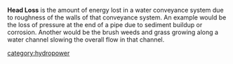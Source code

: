 '''Head Loss{{w|Head Loss}}''' is the amount of energy lost in a water conveyance system due to roughness of the walls of that conveyance system. An example would be the loss of pressure at the end of a pipe due to sediment buildup or corrosion. Another would be the brush weeds and grass growing along a water channel slowing the overall flow in that channel.

[[category:hydropower]]